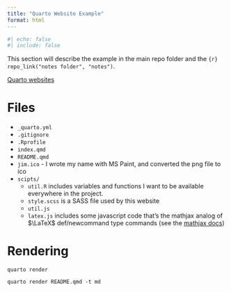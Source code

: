 ```yaml
---
title: "Quarto Website Example"
format: html
---
```


```r
#| echo: false
#| include: false
```

This section will describe the example in the main repo folder and the `{r} repo_link("notes folder", "notes")`.

[Quarto websites](https://quarto.org/docs/websites/)

# Files

- `_quarto.yml`
- `.gitignore`
- `.Rprofile`
- `index.qmd`
- `README.qmd`
- `jim.ico` - I wrote my name with MS Paint, and converted the png file to ico
- `scipts/`
    - `util.R` includes variables and functions I want to be available everywhere in the project.
    - `style.scss` is a SASS file used by this website
    - `util.js`
    - `latex.js` includes some javascript code that's the mathjax analog of $\LaTeX$ def/newcommand type commands (see the [mathjax docs](https://docs.mathjax.org/en/latest/input/tex/macros.html))



# Rendering

```
quarto render
```

```
quarto render README.qmd -t md
```






